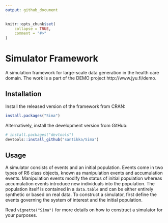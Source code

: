 ```yaml
---
output: github_document
---
```


```r
knitr::opts_chunk$set(
    collapse = TRUE,
    comment = "#>"
)
```

# Simulator Framework

A simulation framework for large-scale data generation in the health care domain. The work is a part of the DEMO project http://www.jyu.fi/demo.

## Installation

Install the released version of the framework from CRAN:
```r
install.packages("Sima")
```

Alternatively, install the development version from GitHub:
```r
# install.packages("devtools")
devtools::install_github("santikka/Sima")
```

## Usage
A simulator consists of events and an initial population. Events come in two types of R6 class objects, known as manipulation events and accumulation events. Manipulation events modify the status of initial population whereas accumulation events introduce new individuals into the population. The population itself is contained in a `data.table` and can be either entirely synthetic or based on real data. To construct a simulator, first define the events governing the system of interest and the initial population.

Read `vignette("Sima")` for more details on how to construct a simulator for your purposes.

